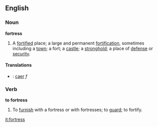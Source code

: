 ==English==

===Noun===

'''fortress'''

#A [[fortified]] place; a large and permanent [[fortification]], sometimes including a [[town]]; a fort; a [[castle]]; a [[stronghold]]; a place of [[defense]] or [[security]].
====Translations====
*{{cy}}: [[caer]] ''f''

===Verb===

'''to fortress'''

#To [[furnish]] with a fortress or with fortresses; to [[guard]]; to fortify.

[[it:fortress]]
